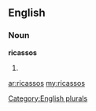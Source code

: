 ==English==

===Noun===
'''ricassos'''

# {{plural of|[[ricasso]]}}

[[Category:English plurals]]

[[ar:ricassos]]
[[my:ricassos]]
